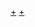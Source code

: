 {{Navbox
|bodyclass=hlist

|name = BEST HIT歌謠祭最優秀新人獎
|title = [[BEST HITS歌謠祭|BEST HITS歌謠祭最優秀新人獎]]<br />（包括 [[全日本有線放送大獎]]、[[ALL JAPAN點播獎]]時期）
|state=<includeonly>collapsed</includeonly>
|basestyle=background-color:#FF4D40
|groupstyle = text-align:center
|group1 = [[全日本有線放送大獎]]
|list1 = 
*1976 {{lang|ja|[[内藤やす子]]}}「[[破碎的回憶]]」
*1977 [[清水健太郎]]「[[歸去]]」
*1978 [[渡邊真知子]]「[[海鷗飛翔]]」
*1979 [[村木賢吉]]「[[爸爸的海]]」
*1980 [[龍鐵也]]「[[奥飛驒慕情]]」
*1981 [[近藤真彥]]「[[悠然銀光中]]」
*1982 [[HIROSHI&KIBO]]「[[三年之癢]]」
*1983 [[梅澤富美男]]「[[夢芝居]]」
*1984 [[蘆屋雁之助]]「[[女兒 (單曲)|女兒]]」
*1985 [[隧道二人組]]「[[雨中的西麻布]]」
*1986 [[石井明美]]「[[CHA-CHA-CHA]]」
*1987 [[鈴木聖美 with Rats&Star]]「[[孤獨的卓別林]]」
*1988 [[伍代夏子]]「[[歸河]]」
*1989 [[X JAPAN|X]]「[[紅 (X單曲)|紅]]」
*1990 [[梁秀敬]]「[[心愛的小夜曲]]」
*1991 [[Mi-Ke]]「[[藍光的橫須賀]]」
*1992 [[小野正利]]「[[You're the Only…]]」
*1993 [[山根康廣]]「[[Get Along Together]]」
*1994 [[藤谷美和子]]、[[大內義昭]]「[[愛情誕生的日子]]」
*1995 [[華原朋美]]「[[I BELIEVE]]」
*1996 [[帕妃|PUFFY]]「[[亞細亞的純真]]」
*1997 [[SHAZNA]]「[[Melty Love]]」
*1998 [[Kiroro]]「[[向著未來]]」
*1999 [[暴暴藍|Hysteric Blue]]「[[春～spring～]]」
*2000 [[冰川清志]]「[[箱根八里的半次郎]]」
|group2 = [[ALL JAPAN點播獎]]
|list2 = 
*2001 [[ZONE]]「[[secret base ～你給我的東西～]]」
*2002 [[中島美嘉]]「[[WILL (中島美嘉單曲)|WILL]]」
|group3 = [[BEST HIT歌謠祭]]
|list3 = 
*2003 [[一青窈]]「[[陪哭]]」
*2004 [[大塚愛]]「[[櫻桃 (單曲)|櫻桃]]」
*2005 [[伊藤由奈]]「[[Endless Story]]」
*2006 [[WaT]]「[[Ready Go! (WaT單曲)|Ready Go!]]」
*2007 [[RSP (團體)|RSP]]「[[Lifetime Respect -女編-]]」
*2008 [[傑洛 (歌手)|JERO]]「[[海雪]]」
*2009 [[上地雄輔|遊助]]「[[向日葵 (遊助單曲)|向日葵]]」
*<span style="color: grey;">2010、11 懸空</span>
*<span style="color: grey;">2012起 停頒</span>
}}
<noinclude>
[[Category:BEST HIT歌謠祭最優秀新人獎獲獎歌曲|+]]
[[Category:BEST HIT歌謠祭最優秀新人獎獲獎者|+]]
</noinclude>